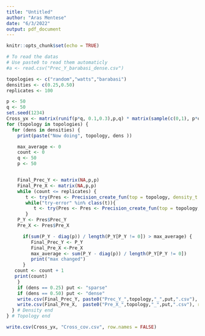 ```yaml
---
title: "Untitled"
author: "Aras Mentese"
date: "6/3/2022"
output: pdf_document
---
```


```r
knitr::opts_chunk$set(echo = TRUE)
```

```r
# To read the datas
# Use paste0 to read them automaticly
#a <- read.csv("Prec_Y_barabasi_dense.csv")

```

```r
topologies <- c("random","watts","barabasi")
densities <- c(0.25,0.50)
replicates <- 100
```

```r
p <- 50
q <- 50
set.seed(1234)
Cross_yx <- matrix(runif(p*q, 0.1,0.3),p,q) * matrix(sample(c(0,1), p*q, replace = TRUE, prob = c(2/3,1/3)),p ,q)
for (topology in topologies) {
  for (dens in densities) {
    print(paste("Now doing", topology, dens ))

    max_average <- 0
    count <- 0
    q <- 50
    p <- 50


    Final_Prec_Y <- matrix(NA,p,p)
    Final_Pre_X <- matrix(NA,p,p)
    while (count <= replicates) {
       t <- try(Pres <- Precision_create_fun(top = topology, density_t = dens))
       while("try-error" %in% class(t)){
          t <- try(Pres <- Pres <- Precision_create_fun(top = topology, density_t = dens)) 
       }
    P_Y <- Pres$Prec_Y
    Pre_X <- Pres$Pre_X

      if(sum(P_Y - diag(p)) / length(P_Y[P_Y != 0]) > max_average) {
         Final_Prec_Y <- P_Y
         Final_Pre_X <-Pre_X
         max_average <- sum(P_Y - diag(p)) / length(P_Y[P_Y != 0])
         print("max changed")
      }
   count <- count + 1 
   print(count)
    }
    if (dens == 0.25) put <- "sparse" 
    if (dens == 0.50) put <- "dense" 
    write.csv(Final_Prec_Y, paste0("Prec_Y_",topology,"_",put,".csv"), row.names = FALSE)
    write.csv(Final_Pre_X,  paste0("Pre_X_",topology,"_",put,".csv"), row.names=FALSE)
  } # Density end
} # Topology end

write.csv(Cross_yx, "Cross_cov.csv", row.names = FALSE)
```